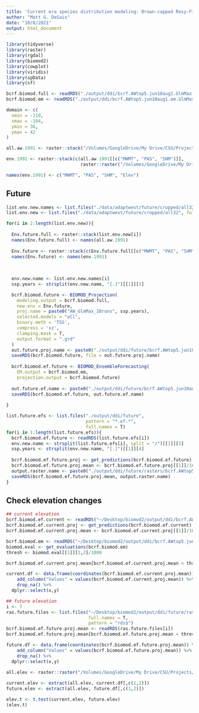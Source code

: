 ```yaml
---
title: 'Current era species distribution modeling: Brown-capped Rosy-Finch'
author: "Matt G. DeSaix"
date: "10/8/2021"
output: html_document
---
```


```r
library(tidyverse)
library(raster)
library(rgdal)
library(biomod2)
library(cowplot)
library(viridis)
library(spData)
library(sf)
```


```r
bcrf.biomod.full <- readRDS("./output/ddi/bcrf.AWtop5.jun10aug1.GlmMax.10runs.rds")
bcrf.biomod.em <- readRDS("./output/ddi/bcrf.AWtop5.jun10aug1.em.GlmMax.10runs.rds")

domain <- c(
  xmin = -110, 
  xmax = -104,
  ymin = 36,
  ymax = 42
)

all.aw.1991 <- raster::stack("/Volumes/GoogleDrive/My Drive/CSU/Projects/ROFI/analysis/DDI-paper-2022/data/adaptwest_1991-2020_res0.008.tif")[[-c(16)]]

env.1991 <- raster::stack(c(all.aw.1991[[c("MWMT", "PAS", "SHM")]],
                            raster::raster("/Volumes/GoogleDrive/My Drive/CSU/Projects/ROFI/analysis/DDI-paper-2022/data/adaptwest_elevation.tif")))

names(env.1991) <- c("MWMT", "PAS", "SHM", "Elev")
```

## Future

```r
list.env.new.names <- list.files("./data/adaptwest/future/cropped/all32",) %>% gsub(".tif", "", .)
list.env.new <- list.files("./data/adaptwest/future/cropped/all32", full.names = T)

for(i in 2:length(list.env.new)){
  
  Env.future.full <- raster::stack(list.env.new[i])
  names(Env.future.full) <- names(all.aw.1991)
  
  Env.future <- raster::stack(c(Env.future.full[[c("MWMT", "PAS", "SHM")]], raster::raster("/Volumes/GoogleDrive/My Drive/CSU/Projects/ROFI/analysis/DDI-paper-2022/data/adaptwest_elevation.tif")))
  names(Env.future) <- names(env.1991)
  
  
  
  env.new.name <- list.env.new.names[i]
  ssp.years <- strsplit(env.new.name, "[.]")[[1]][3]

  bcrf.biomod.future <- BIOMOD_Projection(
    modeling.output = bcrf.biomod.full,
    new.env = Env.future,
    proj.name = paste0("AW_GlmMax_10runs", ssp.years),
    selected.models = "all",
    binary.meth = 'TSS',
    compress = 'xz',
    clamping.mask = T,
    output.format = ".grd"
  )
  out.future.proj.name <- paste0("./output/ddi/future/bcrf.AWtop5.jun10aug1.", ssp.years, ".GlmMax.10runs.rds")
  saveRDS(bcrf.biomod.future, file = out.future.proj.name)
  
  bcrf.biomod.ef.future <- BIOMOD_EnsembleForecasting(
    EM.output = bcrf.biomod.em,
    projection.output = bcrf.biomod.future)
  
  out.future.ef.name <- paste0("./output/ddi/future/bcrf.AWtop5.jun10aug1.", ssp.years, ".ef.GlmMax.10runs.rds")
  saveRDS(bcrf.biomod.ef.future, out.future.ef.name)
  
}
```



```r
list.future.efs <- list.files("./output/ddi/future", 
                              pattern = "*.ef.*",
                              full.names = T)
for(i in 1:length(list.future.efs)){
  bcrf.biomod.ef.future <- readRDS(list.future.efs[i])
  env.new.name <- strsplit(list.future.efs[i], split = "/")[[1]][5]
  ssp.years <- strsplit(env.new.name, "[.]")[[1]][4]
  
  bcrf.biomod.ef.future.proj <- get_predictions(bcrf.biomod.ef.future)
  bcrf.biomod.ef.future.proj.mean <- bcrf.biomod.ef.future.proj[[1]]/1000
  output.raster.name <- paste0("./output/ddi/future/rasters/bcrf.AWtop5.jun10aug1.", ssp.years, ".ef.GlmMax.10runs.raster.rds")
  saveRDS(bcrf.biomod.ef.future.proj.mean, output.raster.name)
}
```


## Check elevation changes

```r
## current elevation
bcrf.biomod.ef.current <- readRDS("~/Desktop/biomod2/output/ddi/bcrf.AWtop5.jun10aug1.current.projection.ef.GlmMax.10runs.rds")
bcrf.biomod.ef.current.proj <- get_predictions(bcrf.biomod.ef.current)
bcrf.biomod.ef.current.proj.mean <- bcrf.biomod.ef.current.proj[[1]]/1000

bcrf.biomod.em <- readRDS("~/Desktop/biomod2/output/ddi/bcrf.AWtop5.jun10aug1.em.GlmMax.10runs.rds")
biomod.eval <- get_evaluations(bcrf.biomod.em)
thresh <- biomod.eval[[1]][2,2]/1000

bcrf.biomod.ef.current.proj.mean[bcrf.biomod.ef.current.proj.mean < thresh] <- NA

current.df <- data.frame(coordinates(bcrf.biomod.ef.current.proj.mean)) %>%
    add_column("Values" = values(bcrf.biomod.ef.current.proj.mean)) %>%
    drop_na() %>%
  dplyr::select(x,y)

## future elevation
i <- 7
ras.future.files <- list.files("~/Desktop/biomod2/output/ddi/future/rasters",
                               full.names = T,
                               pattern = "rds$")
bcrf.biomod.ef.future.proj.mean <- readRDS(ras.future.files[i])
bcrf.biomod.ef.future.proj.mean[bcrf.biomod.ef.future.proj.mean < thresh] <- NA

future.df <- data.frame(coordinates(bcrf.biomod.ef.future.proj.mean)) %>%
    add_column("Values" = values(bcrf.biomod.ef.future.proj.mean)) %>%
    drop_na() %>%
  dplyr::select(x,y)
  
all.elev <- raster::raster("/Volumes/GoogleDrive/My Drive/CSU/Projects/ROFI/analysis/DDI-paper-2022/data/adaptwest_elevation.tif")

current.elev <- extract(all.elev, current.df[,c(1,2)])
future.elev <- extract(all.elev, future.df[,c(1,2)])
```


```r
elev.t <- t.test(current.elev, future.elev)
(elev.t)
```